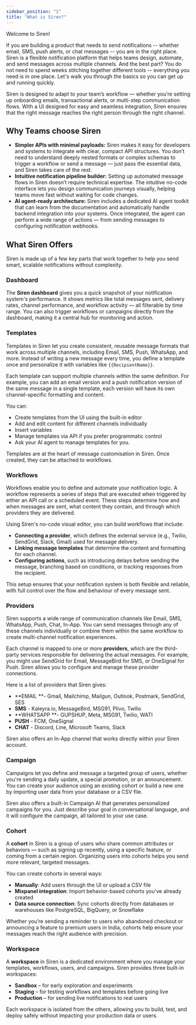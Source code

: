 ```yaml
---
sidebar_position: "1"
title: "What is Siren?"
---
```


Welcome to Siren\!

If you are building a product that needs to send notifications -- whether email, SMS, push alerts, or chat messages -- you are in the right place. Siren is a flexible notification platform that helps teams design, automate, and send messages across multiple channels. And the best part? You do not need to spend weeks stitching together different tools -- everything you need is in one place. Let's walk you through the basics so you can get up and running quickly.

Siren is designed to adapt to your team’s workflow — whether you’re setting up onboarding emails, transactional alerts, or multi-step communication flows. With a UI designed for easy and seamless integration, Siren ensures that the right message reaches the right person through the right channel.

## Why Teams choose Siren

- **Simpler APIs with minimal payloads:** Siren makes it easy for developers and systems to integrate with clear, compact API structures. You don’t need to understand deeply nested formats or complex schemas to trigger a workflow or send a message — just pass the essential data, and Siren takes care of the rest.
- **Intuitive notification pipeline builder:** Setting up automated message flows in Siren doesn’t require technical expertise. The intuitive no-code interface lets you design communication journeys visually, helping teams move fast without waiting for code changes.
- **AI agent-ready architecture:** Siren includes a dedicated AI agent toolkit that can learn from the documentation and automatically handle backend integration into your systems. Once integrated, the agent can perform a wide range of actions — from sending messages to configuring notification webhooks.

## What Siren Offers

Siren is made up of a few key parts that work together to help you send smart, scalable notifications without complexity.

### Dashboard

The **Siren dashboard** gives you a quick snapshot of your notification system's performance. It shows metrics like total messages sent, delivery rates, channel performance, and workflow activity — all filterable by time range. You can also trigger workflows or campaigns directly from the dashboard, making it a central hub for monitoring and action.

### Templates

Templates in Siren let you create consistent, reusable message formats that work across multiple channels, including Email, SMS, Push, WhatsApp, and more. Instead of writing a new message every time, you define a template once and personalize it with variables like `{{RecipientName}}`.

Each template can support multiple channels within the same definition. For example, you can add an email version and a push notification version of the same message in a single template, each version will have its own channel-specific formatting and content.

You can:

- Create templates from the UI using the built-in editor
- Add and edit content for different channels individually
- Insert variables
- Manage templates via API if you prefer programmatic control
- Ask your AI agent to manage templates for you.

Templates are at the heart of message customisation in Siren. Once created, they can be attached to workflows.

### Workflows

Workflows enable you to define and automate your notification logic. A workflow represents a series of steps that are executed when triggered by either an API call or a scheduled event. These steps determine how and when messages are sent, what content they contain, and through which providers they are delivered.

Using Siren's no-code visual editor, you can build workflows that include:

- **Connecting a provider**, which defines the external service (e.g., Twilio, SendGrid, Slack, Gmail) used for message delivery.
- **Linking message templates** that determine the content and formatting for each channel.
- **Configuring actions**, such as introducing delays before sending the message, branching based on conditions, or tracking responses from the recipient.

This setup ensures that your notification system is both flexible and reliable, with full control over the flow and behaviour of every message sent.

### Providers

Siren supports a wide range of communication channels like Email, SMS, WhatsApp, Push, Chat, In-App. You can send messages through any of these channels individually or combine them within the same workflow to create multi-channel notification experiences.

Each channel is mapped to one or more **providers**, which are the third-party services responsible for delivering the actual messages. For example, you might use SendGrid for Email, MessageBird for SMS, or OneSignal for Push. Siren allows you to configure and manage these provider connections.

Here is a list of providers that Siren gives:

- **EMAIL **- Gmail, Mailchimp, Mailgun, Outlook, Postmark, SendGrid, SES
- **SMS** - Kaleyra.io, MessageBird, MSG91, Plivo, Twilio
- **WHATSAPP **- GUPSHUP, Meta, MSG91, Twilio, WATI
- **PUSH** - FCM, OneSignal
- **CHAT** - Discord, Line, Microsoft Teams, Slack

Siren also offers an In-App channel that works directly within your Siren account.

### Campaign

Campaigns let you define and message a targeted group of users, whether you're sending a daily update, a special promotion, or an announcement. You can create your audience using an existing cohort or build a new one by importing user data from your database or a CSV file.

Siren also offers a built-in Campaign AI that generates personalized campaigns for you. Just describe your goal in conversational language, and it will configure the campaign, all tailored to your use case.

### Cohort

A **cohort** in Siren is a group of users who share common attributes or behaviors — such as signing up recently, using a specific feature, or coming from a certain region. Organizing users into cohorts helps you send more relevant, targeted messages.

You can create cohorts in several ways:

- **Manually**: Add users through the UI or upload a CSV file
- **Mixpanel integration**: Import behavior-based cohorts you've already created
- **Data source connection**: Sync cohorts directly from databases or warehouses like PostgreSQL, BigQuery, or Snowflake

Whether you’re sending a reminder to users who abandoned checkout or announcing a feature to premium users in India, cohorts help ensure your messages reach the right audience with precision.

### Workspace

A **workspace** in Siren is a dedicated environment where you manage your templates, workflows, users, and campaigns. Siren provides three built-in workspaces:

- **Sandbox** – for early exploration and experiments
- **Staging** – for testing workflows and templates before going live
- **Production** – for sending live notifications to real users

Each workspace is isolated from the others, allowing you to build, test, and deploy safely without impacting your production data or users.